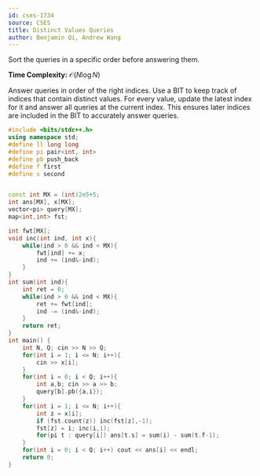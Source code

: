 ```yaml
---
id: cses-1734
source: CSES
title: Distinct Values Queries
author: Benjamin Qi, Andrew Wang
---
```


<Spoiler title="Hint">

Sort the queries in a specific order before answering them.

</Spoiler>

<Spoiler title="Solution 1">

**Time Complexity:** $\mathcal{O}(N\log{N})$


Answer queries in order of the right indices. Use a BIT to keep track of indices that contain distinct values. For every value, update the latest index for it and answer all queries at the current index. This ensures later indices are included in the BIT to accurately answer queries.

```cpp
#include <bits/stdc++.h>
using namespace std;
#define ll long long
#define pi pair<int, int>
#define pb push_back
#define f first
#define s second


const int MX = (int)2e5+5;
int ans[MX], x[MX];
vector<pi> query[MX];
map<int,int> fst;

int fwt[MX];
void inc(int ind, int x){
    while(ind > 0 && ind < MX){
        fwt[ind] += x;
        ind += (ind&-ind);
    }
}
int sum(int ind){
    int ret = 0;
    while(ind > 0 && ind < MX){
        ret += fwt[ind];
        ind -= (ind&-ind);
    }
    return ret;
}
int main() {
    int N, Q; cin >> N >> Q;
    for(int i = 1; i <= N; i++){
        cin >> x[i];
    }
    for(int i = 0; i < Q; i++){
        int a,b; cin >> a >> b;
        query[b].pb({a,i});
    }
    for(int i = 1; i <= N; i++){
        int z = x[i];
        if (fst.count(z)) inc(fst[z],-1);
        fst[z] = i; inc(i,1);
        for(pi t : query[i]) ans[t.s] = sum(i) - sum(t.f-1);
    }
    for(int i = 0; i < Q; i++) cout << ans[i] << endl;
    return 0;
}
```

</Spoiler>

